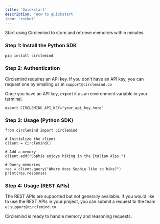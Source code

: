 ```yaml
---
title: 'Quickstart'
description: 'How to quickstart'
icon: 'rocket'
---
```


Start using Circlemind to store and retrieve memories within minutes.

### Step 1: Install the Python SDK
```bash
pip install circlemind
```

### Step 2: Authentication
Circlemind requires an API key. If you don't have an API key, you can request one by emailing us at `support@circlemind.co`

Once you have an API key, export it as an environment variable in your terminal.

```
export CIRCLEMIND_API_KEY="your_api_key_here"
```

### Step 3: Usage (Python SDK)
```
from circlemind import Circlemind

# Initialize the client
client = Circlemind()

# Add a memory
client.add("Sophie enjoys hiking in the Italian Alps.")

# Query memories
res = client.query("Where does Sophie like to hike?")
print(res.response)
```

### Step 4: Usage (REST APIs)
The REST APIs are supported but not generally available. If you would like to use the REST APIs in your project, you can submit a request to the team at `support@circlemind.co`

Circlemind is ready to handle memory and reasoning requests.